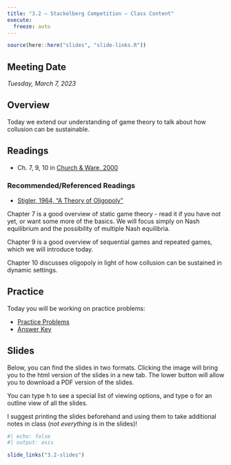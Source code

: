 ```yaml
---
title: "3.2 — Stackelberg Competition — Class Content"
execute:
  freeze: auto
---
```


```r
source(here::here("slides", "slide-links.R"))
```

::: {.callout-note appearance=minimal}
# Meeting Date
*Tuesday, March 7, 2023*
:::

## <i class="fas fa-info-circle fa-lg"></i> Overview

Today we extend our understanding of game theory to talk about how collusion can be sustainable.

## <i class="fas fa-book-reader fa-lg"></i> Readings

- <i class="fas fas fa-book"></i> Ch. 7, 9, 10 in [Church & Ware, 2000](https://works.bepress.com/jeffrey_church/23/)

### Recommended/Referenced Readings

- [<i class="fas fa-file-pdf"></i> Stigler, 1964, “A Theory of Oligopoly”](/files/readings/Stigler-1964.pdf)

Chapter 7 is a good overview of static game theory - read it if you have not yet, or want some more of the basics. We will focus simply on Nash equilibrium and the possibility of multiple Nash equilibria.

Chapter 9 is a good overview of sequential games and repeated games, which we will introduce today.

Chapter 10 discusses oligopoly in light of how collusion can be sustained in dynamic settings.

## <i class="fas fa-dumbbell"></i> Practice

Today you will be working on practice problems:

- [<i class="fas fa-file-pdf"></i> Practice Problems](../files/practice/3.2-practice-pdf.pdf)
- [<i class="fas fa-file-pdf"></i> Answer Key](../files/practice/3.2-practice-answers.html)

## <i class="fas fa-chalkboard-teacher"></i> Slides

Below, you can find the slides in two formats. Clicking the image will bring you to the html version of the slides in a new tab. The lower button will allow you to download a PDF version of the slides. 

::: callout-tip
You can type <kbd>h</kbd> to see a special list of viewing options, and type <kbd>o</kbd> for an outline view of all the slides.
:::

I suggest printing the slides beforehand and using them to take additional notes in class (*not everything* is in the slides)!

```r
#| echo: false
#| output: asis

slide_links("3.2-slides")
```